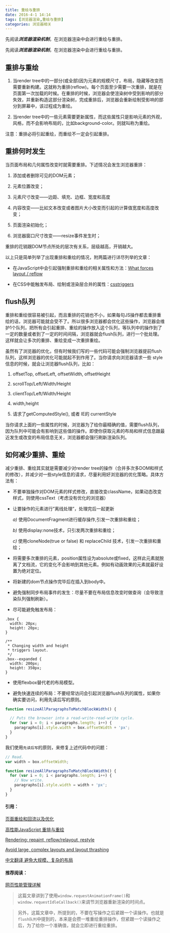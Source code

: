 ---
title: 重绘与重排
date: 2016-4-1 14:14
tags: [浏览器渲染,重绘与重排]
categories: 浏览器相关
---

先阅读***浏览器渲染机制***，在浏览器渲染中会进行重绘与重排。

<!-- more -->

先阅读***浏览器渲染机制***，在浏览器渲染中会进行重绘与重排。

## 重排与重绘

1. 当render tree中的一部分(或全部)因为元素的规模尺寸，布局，隐藏等改变而需要重新构建。这就称为重排(reflow)。每个页面至少需要一次重排，就是在页面第一次加载的时候。在重排的时候，浏览器会使渲染树中受到影响的部分失效，并重新构造这部分渲染树，完成重排后，浏览器会重新绘制受影响的部分到屏幕中，该过程成为重绘。

2. 当render tree中的一些元素需要更新属性，而这些属性只是影响元素的外观，风格，而不会影响布局的，比如background-color。则就叫称为重绘。

注意：重排必将引起重绘，而重绘不一定会引起重排。

 
## 重排何时发生

当页面布局和几何属性改变时就需要重排。下述情况会发生浏览器重排：

1. 添加或者删除可见的DOM元素；

1. 元素位置改变；

1. 元素尺寸改变——边距、填充、边框、宽度和高度

1. 内容改变——比如文本改变或者图片大小改变而引起的计算值宽度和高度改变；

1. 页面渲染初始化；

1. 浏览器窗口尺寸改变——resize事件发生时；
 
重排的花销跟DOM节点所处的层次有关系，层级越高，开销越大。

以上只是简单列举了出现重排和重绘的情况，附两篇进行详尽列举的文章：

* 在JavaScript中会引起强制重排和重绘的相关属性和方法：[What forces layout / reflow](https://gist.github.com/paulirish/5d52fb081b3570c81e3a)
 
* 在CSS中能触发布局、绘制或渲染层合并的属性：[csstriggers](https://csstriggers.com/)

## flush队列

重排和重绘很容易被引起，而且重排的花销也不小，如果每句JS操作都去重排重绘的话，浏览器可能就会受不了。所以很多浏览器都会优化这些操作，浏览器会维护1个队列，把所有会引起重排、重绘的操作放入这个队列，等队列中的操作到了一定的数量或者到了一定的时间间隔，浏览器就会flush队列，进行一个批处理。这样就会让多次的重排、重绘变成一次重排重绘。

虽然有了浏览器的优化，但有时候我们写的一些代码可能会强制浏览器提前flush队列，这样浏览器的优化可能就起不到作用了。当你请求向浏览器请求一些 style信息的时候，就会让浏览器flush队列，比如：

1. offsetTop, offsetLeft, offsetWidth, offsetHeight

1. scrollTop/Left/Width/Height

1. clientTop/Left/Width/Height

1. width,height

1. 请求了getComputedStyle(), 或者 IE的 currentStyle

当你请求上面的一些属性的时候，浏览器为了给你最精确的值，需要flush队列，因为队列中可能会有影响到这些值的操作。即使你获取元素的布局和样式信息跟最近发生或改变的布局信息无关，浏览器都会强行刷新渲染队列。

## 如何减少重排、重绘

减少重排、重绘其实就是需要减少对render tree的操作（合并多次多DOM和样式的修改），并减少对一些style信息的请求，尽量利用好浏览器的优化策略。具体方法有：

* 不要单独操作对DOM元素的样式修改，直接改变className，如果动态改变样式，则使用cssText（考虑没有优化的浏览器）

* 让要操作的元素进行”离线处理”，处理完后一起更新

    *a)* 使用DocumentFragment进行缓存操作,引发一次重排和重绘；

    *b)* 使用display:none技术，只引发两次重排和重绘；

    *c)* 使用cloneNode(true or false) 和 replaceChild 技术，引发一次重排和重绘；

* 将需要多次重排的元素，position属性设为absolute或fixed，这样此元素就脱离了文档流，它的变化不会影响到其他元素。例如有动画效果的元素就最好设置为绝对定位。

* 将新建的dom节点操作完毕后在插入到body中。

* 避免强制同步布局事件的发生：尽量不要在布局信息改变时做查询（会导致渲染队列强制刷新）。

* 尽可能避免触发布局：

```jsx:javascript
.box {
  width: 20px;
  height: 20px;
}

/**
 * Changing width and height
 * triggers layout.
 */
.box--expanded {
  width: 200px;
  height: 350px;
}
```

* 使用flexbox替代老的布局模型。

* 避免快速连续的布局：不要经常访问会引起浏览器flush队列的属性，如果你确实要访问，利用先读后写的原则。

```javascript
function resizeAllParagraphsToMatchBlockWidth() {

  // Puts the browser into a read-write-read-write cycle.
  for (var i = 0; i < paragraphs.length; i++) {
    paragraphs[i].style.width = box.offsetWidth + 'px';
  }
}
```

我们使用`先读后写`的原则，来修复上述代码中的问题：

```javascript
// Read.
var width = box.offsetWidth;

function resizeAllParagraphsToMatchBlockWidth() {
  for (var i = 0; i < paragraphs.length; i++) {
    // Now write.
    paragraphs[i].style.width = width + 'px';
  }
}
```

#### 引用：

[页面重绘和回流以及优化](http://www.css88.com/archives/4996)

[高性能JavaScript 重排与重绘](http://www.cnblogs.com/zichi/p/4720000.html)

[Rendering: repaint, reflow/relayout, restyle](http://www.phpied.com/rendering-repaint-reflowrelayout-restyle/)

[Avoid large, complex layouts and layout thrashing
](https://developers.google.com/web/fundamentals/performance/rendering/avoid-large-complex-layouts-and-layout-thrashing?hl=en)

[中文翻译 避免大规模、复杂的布局
](https://developers.google.com/web/fundamentals/performance/rendering/avoid-large-complex-layouts-and-layout-thrashing?hl=ch)

#### 推荐阅读：

[网页性能管理详解](http://www.ruanyifeng.com/blog/2015/09/web-page-performance-in-depth.html)

>这篇文章讲到了使用`window.requestAnimationFrame()`和`window.requestIdleCallback()`来调节浏览器重新渲染的时间点。

>另外，这篇文章中，所提到的，不要在写操作之后紧跟一个读操作。也就是`flush队列`中提到的，本来是会攒一堆重绘重排操作，但紧跟一个读操作之后，为了给你一个准确值，就会立即进行重绘重排。
